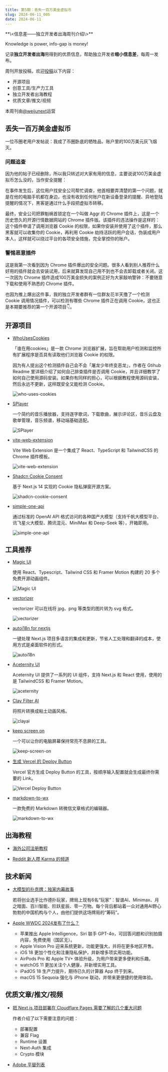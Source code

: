 ```yaml
---
title: 第5期：丢失一百万美金虚拟币
slug: 2024-06-11_005
date: 2024-06-11
---
```


<Aside>
**\<信息差——独立开发者出海周刊介绍\>**

Knowledge is power, info-gap is money!

记录**独立开发者出海**用得到的优质信息，帮助独立开发者**缩小信息差**，每周一发布。

周刊开放投稿，欢迎[投稿](https://github.com/weijunext/gap.weijunext.com/issues)以下内容：
- 开源项目
- 创意工具/生产力工具
- 独立开发者出海教程
- 优质文章/推文/视频

本周刊由[@weijunext](https://x.com/weijunext)运营
</Aside>

## 丢失一百万美金虚拟币

一位币圈老用户发帖说：我成了币圈卧底的牺牲品，账户里的100万美元灰飞烟灭。

### 问题追查

因为他的帖子已经删除，所以我只转述对大家有用的信息，主要说说100万美金虚拟币怎么没的，当作安全提醒：

在事件发生后，这位用户找安全公司帮忙调查，他首相要弄清楚的第一个问题，就是在他的电脑手机都在身边，也没有收到任何账户在新设备登录的提醒、异地登陆提醒的情况下，黑客是通过什么手段把虚拟币转移。

最终，安全公司把罪魁祸首锁定在一个叫做 Aggr 的 Chrome 插件上，这是一个历史悠久的开源行情数据网站的 Chrome 插件版。该插件的违法操作是这样的：这个插件申请了调用浏览器 Cookie 的权限，如果你安装并使用了这个插件，那么黑客就可以收集你的 Cookie，再利用 Cookie 劫持活跃的用户会话，伪装成用户本人，这样就可以绕过平台的各项安全措施，完全掌控你的账户。

### 警惕恶意插件

这是我第一次看到因为 Chrome 插件爆出的安全问题。很多人看到别人推荐什么好用的插件就会去安装试用，后来就算发现自己用不到也不会去卸载或者关闭。这一次因为 Chrome 插件造成100万美金损失的案例正好为大家敲响警钟：不要随意下载和使用不熟悉的 Chrome 插件。

也因为推上爆出这件事，我的独立开发者群有一位群友花半天撸了一个检测 Cookie 调用情况插件，可以检测有哪些 Chrome 插件正在调用 Cookie，这也正是本期要推荐的第一个开源项目👇。

## 开源项目

- [WhoUsesCookies](https://github.com/sshallow/WhoUsesCookies)

  「谁在用cookies」是一款 Chrome 浏览器扩展，旨在帮助用户检测和监控所有扩展程序是否具有读取他们浏览器 Cookie 的权限。

  因为有人提出这个检测插件自己会不会「屠龙少年终变恶龙」，作者在 Gtihub Readme 里详细介绍了如何自己排查插件是否调用 Cookie，并且详细教学了如何自己使用源码安装。如果你有同样的担心，可以根据教程使用源码安装，然后永远不更新，这样既安全又能检测 Cookie。

  ![who-uses-cookies](/assets/005/who-uses-cookies.webp)

- [SPlayer](https://github.com/imsyy/SPlayer)

  一个简约的音乐播放器，支持逐字歌词，下载歌曲，展示评论区，音乐云盘及歌单管理，音乐频谱，移动端基础适配。

  ![SPlayer](/assets/005/splayer.webp)

- [vite-web-extension](https://github.com/JohnBra/vite-web-extension)

  Vite Web Extension 是一个集成了 React、TypeScript 和 TailwindCSS 的 Chrome 插件模板。

  ![vite-web-extension](/assets/005/vite-web-extension.webp)

- [Shadcn Cookie Consent](https://github.com/r2hu1/shadcn-cookie-consent)

  基于 Next.js 14 实现的 Cookie 隐私弹窗开源方案。

  ![shadcn-cookie-consent](/assets/005/shadcn-cookie-consent.webp)

- [simple-one-api](https://github.com/fruitbars/simple-one-api)

  通过标准的 OpenAI API 格式访问的各种国产大模型（支持千帆大模型平台、讯飞星火大模型、腾讯混元、MiniMax 和 Deep-Seek 等），开箱即用。

  ![simple-one-api](/assets/005/simple-one-api.webp)

## 工具推荐

- [Magic UI](https://magicui.design/)

  使用 React、Typescript、Tailwind CSS 和 Framer Motion 构建的 20 多个免费开源动画组件。

  ![Magic UI](/assets/005/magic-ui.webp)

- [vectorizer](https://vectorizer.ai/)

  vectorizer 可以在线将 jpg、png 等类型的图片转为 svg 格式。

  ![vectorizer](/assets/005/vectorizer.webp)

- [autoi18n for nextjs](https://autoi18n.dev/)

  一键处理 Next.js 项目多语言的集成和更新，节省人工处理和翻译的成本，使用方式是桌面软件的形式。

  ![autoi18n](/assets/005/autoi18n.webp)

- [Aceternity UI](https://ui.aceternity.com/)

  Aceternity UI 提供了一系列的 UI 组件，支持 Next.js 和 React 使用，使用的是 TailwindCSS 和 Framer Motion。

  ![aceternity](/assets/005/aceternity.webp)

- [Clay Filter AI](https://clayai.show/zh)

  将照片转换成粘土动画风格。

  ![clayai](/assets/005/clayai.webp)

- [keep screen on](https://keep-screen-on.com/)

  一个可以让你的电脑屏幕保持常亮不息屏的工具。

  ![keep-screen-on](/assets/005/keep-screen-on.webp)

- [生成 Vercel 的 Deploy Button](https://vercel.com/docs/deployments/deploy-button)

  Vercel 官方生成 Deploy Button 的工具，按顺序输入配置就会生成最终你需要的 Link。

  ![Vercel Deploy Button](/assets/005/vercel-deploy-button.webp)

- [markdown-to-wx](https://quail.ink/tools/markdown-to-wx/)

  一款免费的 Markdown 转微信文章格式的编辑器。

  ![markdown-to-wx](/assets/005/markdown-to-wx.webp)

## 出海教程

- [海外公司注册教程](https://note.mowen.cn/note/detail?noteUuid=PCP7lyBFWec24eP0LfRmq)

- [Reddit 新人攒 Karma 的频道](https://www.reddit.com/r/karmaassist/)

## 技术新闻

- [大模型的扑克牌：独家内幕故事](https://wallstreetcn.com/articles/3715681)

  若将创业选手比作德扑玩家，牌局上现有6名“玩家”：智谱AI、Minimax、月之暗面、百川智能、阶跃星辰、零一万物。每个背后都站着一众对通用AI野心勃勃的中国机构与个人，由他们提供这场牌局的“筹码”。

- [Apple WWDC 2024发布了什么？](https://www.youtube.com/watch?v=RXeOiIDNNek)

  - 苹果推出 Apple Intelligence，Siri 联手 GPT-4o，可回答问题和识别拍摄内容，免费使用（国区无）。
  - Apple Vision Pro 迎来系统更新，功能更强大，并将在更多地区开售。
  - iOS 18 更加个性化和注重隐私保护，并新增多项实用功能。
  - AirPods Pro 和 Apple TV+ 体验升级，为用户带来更多便利和乐趣。
  - watchOS 11 更加关注个人健康，并新增实用工具。
  - iPadOS 18 生产力提升，期待已久的计算器 App 终于到来。
  - macOS 15 Sequoia 强化与 iPhone 联动，并带来更便捷的使用体验。


## 优质文章/推文/视频

- [把 Next.js 项目部署在 Cloudflare Pages 需要了解的几个重大问题](https://m.okjike.com/originalPosts/665d783afcbf06ada3047d82?s=eyJ1IjoiNThhMTFmNDg4OGYzZGIwMDE2MTAyZTVhIiwiZCI6MX0%3D&utm_source=wechat_session)

  作者介绍了以下需要注意的问题：
  - 部署配置
  - 兼容 Flag
  - Runtime 设置
  - Next-Auth 集成
  - Crypto 模块

- [Adobe 平替列表](https://github.com/KenneyNL/Adobe-Alternatives)